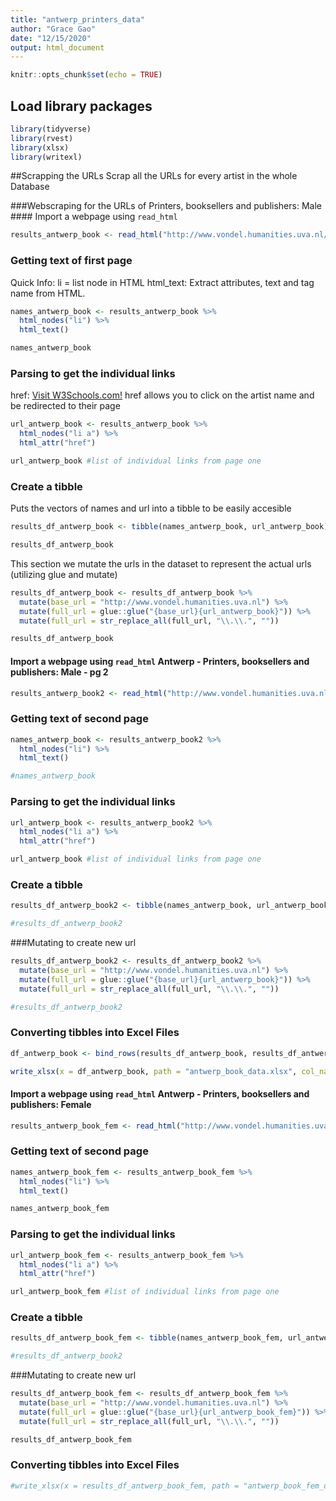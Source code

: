 ```yaml
---
title: "antwerp_printers_data"
author: "Grace Gao"
date: "12/15/2020"
output: html_document
---
```


```r
knitr::opts_chunk$set(echo = TRUE)
```

## Load library packages

```r
library(tidyverse)
library(rvest)
library(xlsx)
library(writexl)
```

##Scrapping the URLs
Scrap all the URLs for every artist in the whole Database

###Webscraping for the URLs of Printers, booksellers and publishers: Male
#### Import a webpage using `read_html`

```r
results_antwerp_book <- read_html("http://www.vondel.humanities.uva.nl/ecartico/persons/index.php?occupation_id=28%2C663%2C29%2C658%2C32%2C30%2C1028%2C243&subjectmat=&place=antwerpen&gender=male&year_start=1556&year_end=1725&formtype=selections&page=1&subtask=selections")
```

### Getting text of first page
Quick Info:
li = list node in HTML
html_text: Extract attributes, text and tag name from HTML.

```r
names_antwerp_book <- results_antwerp_book %>% 
  html_nodes("li") %>% 
  html_text()

names_antwerp_book
```

### Parsing to get the individual links
href: <a href="https://www.w3schools.com">Visit W3Schools.com!</a>
href allows you to click on the artist name and be redirected to their page

```r
url_antwerp_book <- results_antwerp_book %>% 
  html_nodes("li a") %>% 
  html_attr("href")

url_antwerp_book #list of individual links from page one
```

### Create a tibble

Puts the vectors of names and url into a tibble to be easily accesible

```r
results_df_antwerp_book <- tibble(names_antwerp_book, url_antwerp_book)

results_df_antwerp_book
```

This section we mutate the urls in the dataset to represent the actual urls (utilizing glue and mutate)

```r
results_df_antwerp_book <- results_df_antwerp_book %>% 
  mutate(base_url = "http://www.vondel.humanities.uva.nl") %>% 
  mutate(full_url = glue::glue("{base_url}{url_antwerp_book}")) %>% 
  mutate(full_url = str_replace_all(full_url, "\\.\\.", ""))

results_df_antwerp_book
```


#### Import a webpage using `read_html` Antwerp - Printers, booksellers and publishers: Male - pg 2

```r
results_antwerp_book2 <- read_html("http://www.vondel.humanities.uva.nl/ecartico/persons/index.php?occupation_id=28%2C663%2C29%2C658%2C32%2C30%2C1028%2C243&subjectmat=&place=antwerpen&gender=male&year_start=1556&year_end=1725&formtype=selections&page=2&subtask=selections")
```
### Getting text of second page
```r
names_antwerp_book <- results_antwerp_book2 %>% 
  html_nodes("li") %>% 
  html_text()

#names_antwerp_book
```
### Parsing to get the individual links
```r
url_antwerp_book <- results_antwerp_book2 %>% 
  html_nodes("li a") %>% 
  html_attr("href")

url_antwerp_book #list of individual links from page one
```
### Create a tibble
```r
results_df_antwerp_book2 <- tibble(names_antwerp_book, url_antwerp_book)

#results_df_antwerp_book2

```
###Mutating to create new url
```r
results_df_antwerp_book2 <- results_df_antwerp_book2 %>% 
  mutate(base_url = "http://www.vondel.humanities.uva.nl") %>% 
  mutate(full_url = glue::glue("{base_url}{url_antwerp_book}")) %>% 
  mutate(full_url = str_replace_all(full_url, "\\.\\.", ""))

#results_df_antwerp_book2
```

### Converting tibbles into Excel Files
```r

df_antwerp_book <- bind_rows(results_df_antwerp_book, results_df_antwerp_book2)

```

```r
write_xlsx(x = df_antwerp_book, path = "antwerp_book_data.xlsx", col_names = TRUE)
```

#### Import a webpage using `read_html` Antwerp - Printers, booksellers and publishers: Female

```r
results_antwerp_book_fem <- read_html("http://www.vondel.humanities.uva.nl/ecartico/persons/index.php?occupation_id=28%2C663%2C29%2C658%2C32%2C30%2C1028%2C243&subjectmat=&place=antwerpen&gender=female&year_start=1556&year_end=1725&formtype=selections&page=1&subtask=selections")
```
### Getting text of second page
```r
names_antwerp_book_fem <- results_antwerp_book_fem %>% 
  html_nodes("li") %>% 
  html_text()

names_antwerp_book_fem
```
### Parsing to get the individual links
```r
url_antwerp_book_fem <- results_antwerp_book_fem %>% 
  html_nodes("li a") %>% 
  html_attr("href")

url_antwerp_book_fem #list of individual links from page one
```
### Create a tibble
```r
results_df_antwerp_book_fem <- tibble(names_antwerp_book_fem, url_antwerp_book_fem)

#results_df_antwerp_book2

```
###Mutating to create new url
```r
results_df_antwerp_book_fem <- results_df_antwerp_book_fem %>% 
  mutate(base_url = "http://www.vondel.humanities.uva.nl") %>% 
  mutate(full_url = glue::glue("{base_url}{url_antwerp_book_fem}")) %>% 
  mutate(full_url = str_replace_all(full_url, "\\.\\.", ""))

results_df_antwerp_book_fem
```

### Converting tibbles into Excel Files

```r
#write_xlsx(x = results_df_antwerp_book_fem, path = "antwerp_book_fem_data.xlsx", col_names = TRUE)
```
